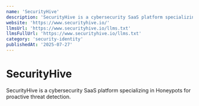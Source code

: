 ```yaml
---
name: 'SecurityHive'
description: 'SecurityHive is a cybersecurity SaaS platform specializing in Honeypots for proactive threat detection.'
website: 'https://www.securityhive.io/'
llmsUrl: 'https://www.securityhive.io/llms.txt'
llmsFullUrl: 'https://www.securityhive.io/llms.txt'
category: 'security-identity'
publishedAt: '2025-07-27'
---
```


# SecurityHive

SecurityHive is a cybersecurity SaaS platform specializing in Honeypots for proactive threat detection.
